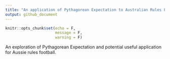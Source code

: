 ```yaml
---
title: "An application of Pythagorean Expectation to Australian Rules Football"
output: github_document
---
```


```r
knitr::opts_chunk$set(echo = F,
                      message = F, 
                      warning = F)
```

An exploration of Pythagorean Expectation and potential useful application for Aussie rules football.